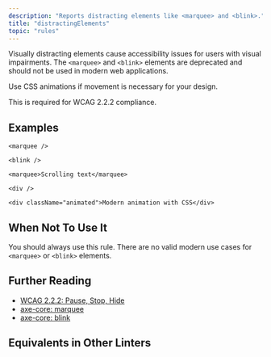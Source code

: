 ```yaml
---
description: "Reports distracting elements like <marquee> and <blink>."
title: "distractingElements"
topic: "rules"
---
```



<RuleSummary plugin="jsx" rule="distractingElements" />

Visually distracting elements cause accessibility issues for users with visual impairments.
The `<marquee>` and `<blink>` elements are deprecated and should not be used in modern web applications.

Use CSS animations if movement is necessary for your design.

This is required for WCAG 2.2.2 compliance.

## Examples

<Tabs>
<TabItem label="❌ Incorrect">

```tsx
<marquee />
```

```tsx
<blink />
```

```tsx
<marquee>Scrolling text</marquee>
```

</TabItem>
<TabItem label="✅ Correct">

```tsx
<div />
```

```tsx
<div className="animated">Modern animation with CSS</div>
```

</TabItem>
</Tabs>

## When Not To Use It

You should always use this rule. There are no valid modern use cases for `<marquee>` or `<blink>` elements.

## Further Reading

- [WCAG 2.2.2: Pause, Stop, Hide](https://www.w3.org/WAI/WCAG21/Understanding/pause-stop-hide)
- [axe-core: marquee](https://dequeuniversity.com/rules/axe/3.2/marquee)
- [axe-core: blink](https://dequeuniversity.com/rules/axe/3.2/blink)

## Equivalents in Other Linters

<RuleEquivalents pluginId="jsx" ruleId="distractingElements" />
